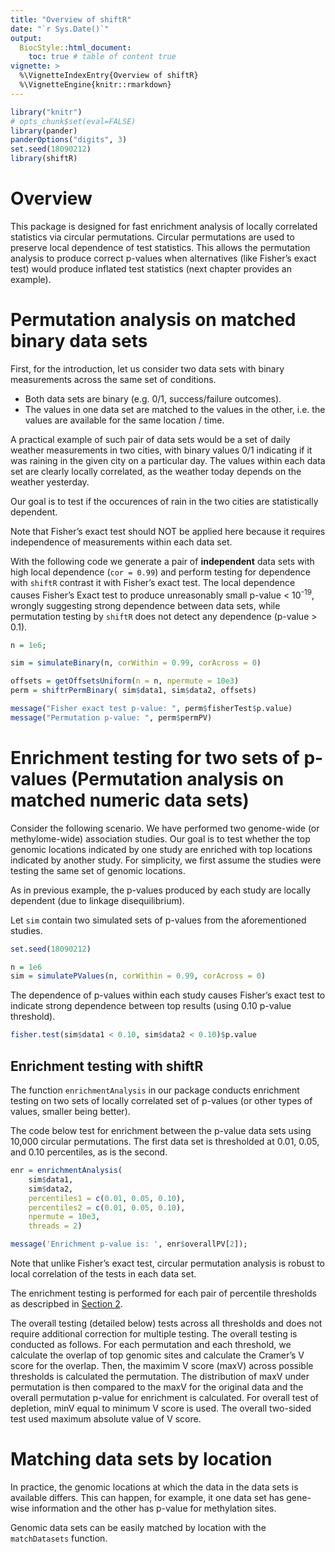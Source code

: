 ```yaml
---
title: "Overview of shiftR"
date: "`r Sys.Date()`"
output:
  BiocStyle::html_document:
    toc: true # table of content true
vignette: >
  %\VignetteIndexEntry{Overview of shiftR}
  %\VignetteEngine{knitr::rmarkdown}
---
```


```r
library("knitr")
# opts_chunk$set(eval=FALSE)
library(pander)
panderOptions("digits", 3)
set.seed(18090212)
library(shiftR)
```

# Overview

This package is designed for fast enrichment analysis of 
locally correlated statistics via circular permutations.
Circular permutations are used to preserve local dependence of test statistics.
This allows the permutation analysis 
to produce correct p-values when alternatives (like Fisher's exact test)
would produce inflated test statistics (next chapter provides an example).

# Permutation analysis on matched binary data sets {#binary}

First, for the introduction, 
let us consider two data sets with binary measurements across
the same set of conditions. 

* Both data sets are binary (e.g. 0/1, success/failure outcomes).
* The values in one data set are matched to the values in the other,
  i.e. the values are available for the same location / time.

A practical example of such pair of data sets would be
a set of daily weather measurements in two cities,
with binary values 0/1 indicating if it was raining
in the given city on a particular day.
The values within each data set are clearly locally correlated,
as the weather today depends on the weather yesterday.

Our goal is to test if the occurences of rain
in the two cities are statistically dependent.

Note that Fisher's exact test should NOT be applied here
because it requires independence of measurements within each data set.

With the following code we generate
a pair of **independent** data sets with high local dependence (`cor = 0.99`)
and perform testing for dependence with `shiftR` contrast it 
with Fisher's exact test.
The local dependence causes Fisher's Exact test 
to produce unreasonably small p-value < 10^-19^,
wrongly suggesting strong dependence between data sets,
while permutation testing by `shiftR` 
does not detect any dependence (p-value > 0.1).

```r
n = 1e6;

sim = simulateBinary(n, corWithin = 0.99, corAcross = 0)

offsets = getOffsetsUniform(n = n, npermute = 10e3)
perm = shiftrPermBinary( sim$data1, sim$data2, offsets)

message("Fisher exact test p-value: ", perm$fisherTest$p.value)
message("Permutation p-value: ", perm$permPV)
```

# Enrichment testing for two sets of p-values (Permutation analysis on matched numeric data sets)

Consider the following scenario.
We have performed two genome-wide (or methylome-wide) association studies.
Our goal is to test whether the top genomic locations indicated by one study
are enriched with top locations indicated by another study.
For simplicity, we first assume the studies were testing 
the same set of genomic locations.

As in previous example, 
the p-values produced by each study are locally dependent
(due to linkage disequilibrium).

Let `sim` contain two simulated sets of p-values
from the aforementioned studies.

```r
set.seed(18090212)
```

```r
n = 1e6
sim = simulatePValues(n, corWithin = 0.99, corAcross = 0)
```

The dependence of p-values within each study
causes Fisher's exact test to indicate strong dependence
between top results (using 0.10 p-value threshold).

```r
fisher.test(sim$data1 < 0.10, sim$data2 < 0.10)$p.value
```

## Enrichment testing with shiftR

The function `enrichmentAnalysis` in our package
conducts enrichment testing on two sets of locally correlated
set of p-values (or other types of values, smaller being better).

The code below test for enrichment between the p-value data sets
using 10,000 circular permutations.
The first data set is thresholded at 0.01, 0.05, and 0.10 percentiles,
as is the second.

```r
enr = enrichmentAnalysis(
    sim$data1,
    sim$data2,
    percentiles1 = c(0.01, 0.05, 0.10),
    percentiles2 = c(0.01, 0.05, 0.10),
    npermute = 10e3,
    threads = 2)

message('Enrichment p-value is: ', enr$overallPV[2]);
```
Note that unlike Fisher's exact test,
circular permutation analysis is robust to local correlation of 
the tests in each data set.


The enrichment testing is performed for each
pair of percentile thresholds as descripbed in [Section 2](#binary).

The overall testing (detailed below) tests across all thresholds
and does not require additional correction for multiple testing.
The overall testing is conducted as follows.
For each permutation and each threshold,
we calculate the overlap of top genomic sites
and calculate the Cramer's V score for the overlap.
Then, the maximim V score (maxV) across possible thresholds is
calculated the permutation. The distribution of maxV 
under permutation is then compared to the maxV for the original data
and the overall permutation p-value for enrichment is calculated.
For overall test of depletion, minV equal to minimum V score is used.
The overall two-sided test used maximum absolute value of V score.

# Matching data sets by location

In practice, the genomic locations at
which the data in the data sets is available differs.
This can happen, for example, it one data set has gene-wise information
and the other has p-value for methylation sites.

Genomic data sets can be easily matched by location with the
`matchDatasets` function.
